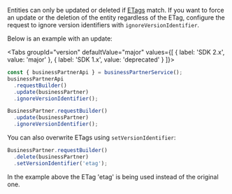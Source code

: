 
Entities can only be updated or deleted if [ETags](#handling-of-etags) match.
If you want to force an update or the deletion of the entity regardless of the ETag, configure the request to ignore version identifiers with `ignoreVersionIdentifier`.

Below is an example with an update:

<Tabs groupId="version" defaultValue="major" values={[ { label: 'SDK 2.x', value: 'major' }, { label: 'SDK 1.x', value: 'deprecated' } ]}>
<TabItem value="major">

```ts
const { businessPartnerApi } = businessPartnerService();
businessPartnerApi
  .requestBuilder()
  .update(businessPartner)
  .ignoreVersionIdentifier();
```

</TabItem>
<TabItem value="deprecated">

```ts
BusinessPartner.requestBuilder()
  .update(businessPartner)
  .ignoreVersionIdentifier();
```

You can also overwrite ETags using `setVersionIdentifier`:

```ts
BusinessPartner.requestBuilder()
  .delete(businessPartner)
  .setVersionIdentifier('etag');
```

In the example above the ETag 'etag' is being used instead of the original one.

</TabItem>
</Tabs>
